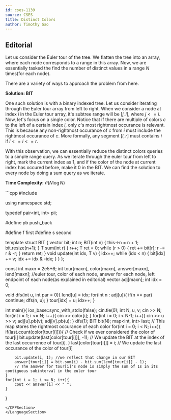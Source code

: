 ```yaml
---
id: cses-1139
source: CSES
title: Distinct Colors
author: Timothy Gao
---
```


## Editorial

Let us consider the Euler tour of the tree. We flatten the tree into an array, where each node corresponds to a range 
in this array. Now, we are essentially tasked the find the number of distinct values in a range $N$ times(for each node).

There are a variety of ways to approach the problem from here.

**Solution: BIT**

One such solution is with a binary indexed tree. Let us consider iterating through the Euler tour array from left to right. 
When we consider a node at index $i$ in the Euler tour array, it's subtree range will be $[j, i]$, where $j<=i$.
Now, let's focus on a single color. Notice that if there are multiple of colors $c$ to the left of a certain index $i$,
only $c$'s most rightmost occurance is relevant. This is because any non-rightmost occurance of $c$
from $i$ must include the rightmost occurance of $c$. More formally, 
any segment $[l, r]$ must contains $i$ if $l <= i <= r$. 

With this observation, we can essentially reduce the distinct colors queries to a simple range query. As we iterate
 through the euler tour from left to right, mark the current index as 1, and if the color of the node at current index 
has occured before, make it 0 in the BIT. We can find the solution to every node by doing a sum query
 as we iterate.

**Time Complexity:** $\mathcal O(N\log N)$

<LanguageSection>
<CPPSection>
```cpp
#include <bits/stdc++.h>
 
using namespace std;
 
typedef pair<int, int> pii;
 
#define pb push_back
 
#define f first
#define s second

template <typename T>
struct BIT {
		vector<T> bit;
		int n;
		BIT(int n) {
				this->n = n + 1;
				bit.resize(n+1);
		}
		T sum(int r) {
				r++;
				T ret = 0;
				while (r > 0) {
						ret += bit[r];
						r -= r & -r;
				}
				return ret;
		}
		void update(int idx, T v) {
				idx++;
				while (idx < n) {
						bit[idx] += v;
						idx += idx & -idx;
				}
		}
};

const int maxn = 2e5+6;
int tour[maxn], color[maxn], answer[maxn], lend[maxn];
//euler tour, color of each node, answer for each node, left endpoint of each node(as explained in editorial)
vector<int> adj[maxn];
int idx = 0;

void dfs(int u, int par = 0){
	lend[u] = idx;
	for(int n : adj[u]){
		if(n == par) continue;
		dfs(n, u);
	}
	tour[idx] = u; idx++;
}

int main(){
	ios_base::sync_with_stdio(false); cin.tie(0);
	int N, u, v; cin >> N;
	for(int i = 1; i <= N; i++){
		cin >> color[i];
	}
	for(int i = 0; i < N-1; i++){
		cin >> u >> v;
		adj[u].pb(v);
		adj[v].pb(u);
	}
	dfs(1);
	BIT<int> bit(N);
	map<int, int> last;
// This map stores the rightmost occurance of each color
	for(int i = 0; i < N; i++){
		if(last.count(color[tour[i]])){ // Check if we ever considered the color of tour[i]
			bit.update(last[color[tour[i]]], -1);
			// We update the BIT at the index of the last occurrence of tour[i].
		}
		last[color[tour[i]]] = i; // We update the last occurance of the color of tour[i]

		bit.update(i, 1); //we reflect that change in our BIT
		answer[tour[i]] = bit.sum(i) - bit.sum(lend[tour[i]] - 1);
		// The answer for tour[i]'s node is simply the sum of 1s in its contiguous subinterval in the euler tour
	}
	for(int i = 1; i <= N; i++){
		cout << answer[i] << " ";
	}
}
```
</CPPSection>
</LanguageSection>
